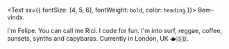 <Text sx={{ fontSize: [4, 5, 6], fontWeight: `bold`, color: `heading` }}>
  Bem-vindx.
</Text>

I'm Felipe. You can call me Rici. I code for fun. I'm into surf, reggae, coffee, sunsets, synths and capybaras. Currently in London, UK 🫖🇬🇧.